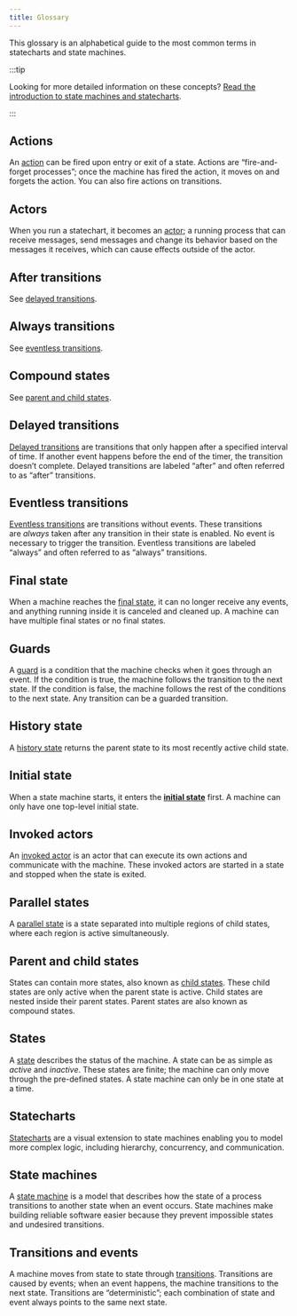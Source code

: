 ```yaml
---
title: Glossary
---
```


This glossary is an alphabetical guide to the most common terms in statecharts and state machines.

:::tip

Looking for more detailed information on these concepts? [Read the introduction to state machines and statecharts](state-machines-and-statecharts.mdx).

:::

## Actions

An [action](actions.mdx) can be fired upon entry or exit of a state. Actions are “fire-and-forget processes”; once the machine has fired the action, it moves on and forgets the action. You can also fire actions on transitions.

## Actors

When you run a statechart, it becomes an [actor](actors.mdx); a running process that can receive messages, send messages and change its behavior based on the messages it receives, which can cause effects outside of the actor.

## After transitions

See [delayed transitions](/#delayed-transitions).

## Always transitions

See [eventless transitions](/#eventless-transitions).

## Compound states

See [parent and child states](/#parent-and-child-states).

## Delayed transitions

[Delayed transitions](delayed-transitions.mdx) are transitions that only happen after a specified interval of time. If another event happens before the end of the timer, the transition doesn’t complete. Delayed transitions are labeled “after” and often referred to as “after” transitions.

## Eventless transitions

[Eventless transitions](eventless-transitions.mdx) are transitions without events. These transitions are *always* taken after any transition in their state is enabled. No event is necessary to trigger the transition. Eventless transitions are labeled “always” and often referred to as “always” transitions.

## Final state

When a machine reaches the [final state](final-states.mdx), it can no longer receive any events, and anything running inside it is canceled and cleaned up. A machine can have multiple final states or no final states.

## Guards

A [guard](guards.mdx) is a condition that the machine checks when it goes through an event. If the condition is true, the machine follows the transition to the next state. If the condition is false, the machine follows the rest of the conditions to the next state. Any transition can be a guarded transition.

## History state

A [history state](history-states.mdx) returns the parent state to its most recently active child state.

## Initial state

When a state machine starts, it enters the [**initial state**](initial-states.mdx) first. A machine can only have one top-level initial state.

## Invoked actors

An [invoked actor](actors.mdx) is an actor that can execute its own actions and communicate with the machine. These invoked actors are started in a state and stopped when the state is exited.

## Parallel states

A [parallel state](parallel-states.mdx) is a state separated into multiple regions of child states, where each region is active simultaneously.

## Parent and child states

States can contain more states, also known as [child states](parent-states.mdx). These child states are only active when the parent state is active. Child states are nested inside their parent states. Parent states are also known as compound states.

## States

A [state](state.mdx) describes the status of the machine. A state can be as simple as _active_ and _inactive_. These states are finite; the machine can only move through the pre-defined states. A state machine can only be in one state at a time.

## Statecharts

[Statecharts](state-machines-and-statecharts.mdx) are a visual extension to state machines enabling you to model more complex logic, including hierarchy, concurrency, and communication.

## State machines

A [state machine](state-machines-and-statecharts.mdx) is a model that describes how the state of a process transitions to another state when an event occurs. State machines make building reliable software easier because they prevent impossible states and undesired transitions.

## Transitions and events

A machine moves from state to state through [transitions](events.mdx). Transitions are caused by events; when an event happens, the machine transitions to the next state. Transitions are “deterministic”; each combination of state and event always points to the same next state.
